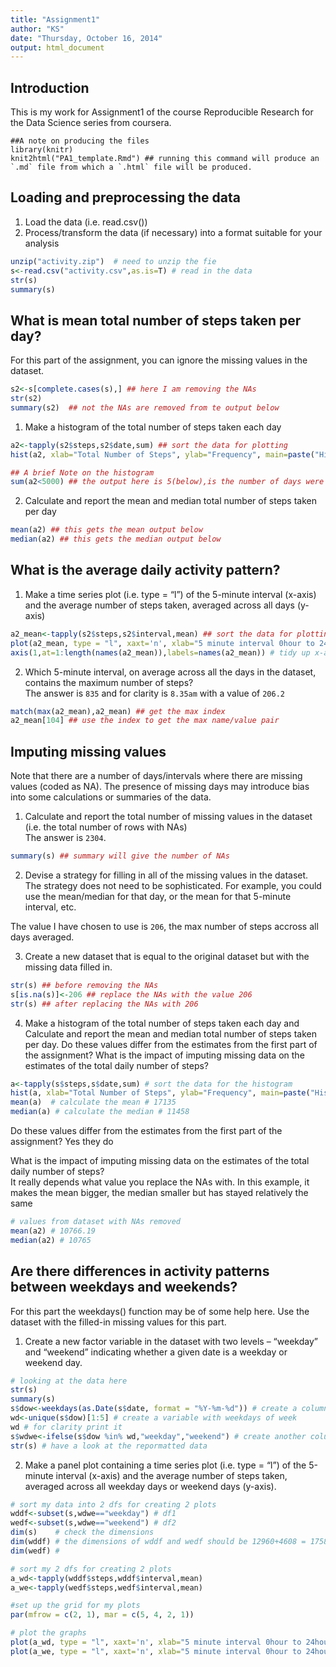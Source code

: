 ---
title: "Assignment1"
author: "KS"
date: "Thursday, October 16, 2014"
output: html_document
---

Introduction
---
This is my work for Assignment1 of the course Reproducible Research for the Data Science series from coursera.

```
##A note on producing the files  
library(knitr)  
knit2html("PA1_template.Rmd") ## running this command will produce an `.md` file from which a `.html` file will be produced.
```

Loading and preprocessing the data
---
1. Load the data (i.e. read.csv())
2. Process/transform the data (if necessary) into a format suitable for your analysis

```{r}
unzip("activity.zip")  # need to unzip the fie 
s<-read.csv("activity.csv",as.is=T) # read in the data 
str(s)
summary(s)
```

What is mean total number of steps taken per day?
---
For this part of the assignment, you can ignore the missing values in the dataset.
```{r}
s2<-s[complete.cases(s),] ## here I am removing the NAs
str(s2)
summary(s2)  ## not the NAs are removed from te output below 
```

1. Make a histogram of the total number of steps taken each day

```{r}
a2<-tapply(s2$steps,s2$date,sum) ## sort the data for plotting 
hist(a2, xlab="Total Number of Steps", ylab="Frequency", main=paste("Histogram of the Total Number of Steps taken each day"))
```

```{r}
## A brief Note on the histogram
sum(a2<5000) ## the output here is 5(below),is the number of days were between 0-5000 steps were taken
```

2. Calculate and report the mean and median total number of steps taken per day

```{r}
mean(a2) ## this gets the mean output below
median(a2) ## this gets the median output below
```

What is the average daily activity pattern?
---
1. Make a time series plot (i.e. type = "l") of the 5-minute interval (x-axis) and the average number of steps taken, averaged across all days (y-axis)

```{r}
a2_mean<-tapply(s2$steps,s2$interval,mean) ## sort the data for plotting 
plot(a2_mean, type = "l", xaxt='n', xlab="5 minute interval 0hour to 24hour", ylab="Average Number of Steps", main="Plot of the 5-minute interval and the average number of steps taken")  ## plot it without x-axis
axis(1,at=1:length(names(a2_mean)),labels=names(a2_mean)) # tidy up x-axis
```

2. Which 5-minute interval, on average across all the days in the dataset, contains the maximum number of steps?  
The answer is `835` and for clarity is `8.35am` with a value of `206.2` 

```{r}
match(max(a2_mean),a2_mean) ## get the max index
a2_mean[104] ## use the index to get the max name/value pair
```

Imputing missing values
---

Note that there are a number of days/intervals where there are missing values (coded as NA). The presence of missing days may introduce bias into some calculations or summaries of the data.

1. Calculate and report the total number of missing values in the dataset (i.e. the total number of rows with NAs)  
The answer is `2304`.

```{r}
summary(s) ## summary will give the number of NAs
```

2. Devise a strategy for filling in all of the missing values in the dataset. The strategy does not need to be sophisticated. For example, you could use the mean/median for that day, or the mean for that 5-minute interval, etc.  

The value I have chosen to use is `206`, the max number of steps accross all days averaged.

3. Create a new dataset that is equal to the original dataset but with the missing data filled in.

```{r}
str(s) ## before removing the NAs
s[is.na(s)]<-206 ## replace the NAs with the value 206
str(s) ## after replacing the NAs with 206
```

4. Make a histogram of the total number of steps taken each day and Calculate and report the mean and median total number of steps taken per day. Do these values differ from the estimates from the first part of the assignment? What is the impact of imputing missing data on the estimates of the total daily number of steps?

```{r}
a<-tapply(s$steps,s$date,sum) # sort the data for the histogram
hist(a, xlab="Total Number of Steps", ylab="Frequency", main=paste("Histogram of the Total Number of Steps taken each day"))  # make the histogram
mean(a)  # calculate the mean # 17135
median(a) # calculate the median # 11458
```

Do these values differ from the estimates from the first part of the assignment? 
Yes they do 

What is the impact of imputing missing data on the estimates of the total daily number of steps?  
It really depends what value you replace the NAs with. In this example, it makes the mean bigger, the median smaller but has stayed relatively the same 

```{r}
# values from dataset with NAs removed
mean(a2) # 10766.19
median(a2) # 10765
```

Are there differences in activity patterns between weekdays and weekends?
---

For this part the weekdays() function may be of some help here. Use the dataset with the filled-in missing values for this part.

1. Create a new factor variable in the dataset with two levels – “weekday” and “weekend” indicating whether a given date is a weekday or weekend day.
```{r}
# looking at the data here 
str(s)
summary(s)
s$dow<-weekdays(as.Date(s$date, format = "%Y-%m-%d")) # create a column called day of week
wd<-unique(s$dow)[1:5] # create a variable with weekdays of week 
wd # for clarity print it
s$wdwe<-ifelse(s$dow %in% wd,"weekday","weekend") # create another column to indicate "weekday" or "weekend"
str(s) # have a look at the repormatted data 
```

2. Make a panel plot containing a time series plot (i.e. type = "l") of the 5-minute interval (x-axis) and the average number of steps taken, averaged across all weekday days or weekend days (y-axis).

```{r}
# sort my data into 2 dfs for creating 2 plots 
wddf<-subset(s,wdwe=="weekday") # df1  
wedf<-subset(s,wdwe=="weekend") # df2 
dim(s)    # check the dimensions 
dim(wddf) # the dimensions of wddf and wedf should be 12960+4608 = 1758
dim(wedf) # 

```

```{r}
# sort my 2 dfs for creating 2 plots 
a_wd<-tapply(wddf$steps,wddf$interval,mean)
a_we<-tapply(wedf$steps,wedf$interval,mean)

#set up the grid for my plots 
par(mfrow = c(2, 1), mar = c(5, 4, 2, 1))

# plot the graphs 
plot(a_wd, type = "l", xaxt='n', xlab="5 minute interval 0hour to 24hour", ylab="Average Number of Steps", main="Weekday - 5-minute interval of average number of steps")  
plot(a_we, type = "l", xaxt='n', xlab="5 minute interval 0hour to 24hour", ylab="Average Number of Steps", main="Weekend - 5-minute interval of average number of steps") 

```
